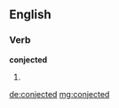 ==English==

===Verb===
'''conjected'''

# {{past of|[[conject]]}}

[[de:conjected]]
[[mg:conjected]]